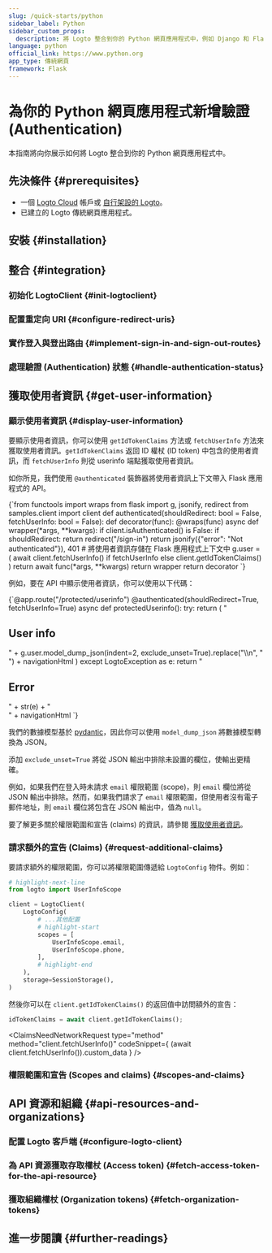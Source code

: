```yaml
---
slug: /quick-starts/python
sidebar_label: Python
sidebar_custom_props:
  description: 將 Logto 整合到你的 Python 網頁應用程式中，例如 Django 和 Flask。
language: python
official_link: https://www.python.org
app_type: 傳統網頁
framework: Flask
---
```





# 為你的 Python 網頁應用程式新增驗證 (Authentication)

本指南將向你展示如何將 Logto 整合到你的 Python 網頁應用程式中。

<PythonGuideTip />

## 先決條件 \{#prerequisites}

- 一個 [Logto Cloud](https://cloud.logto.io) 帳戶或 [自行架設的 Logto](/introduction/set-up-logto-oss)。
- 已建立的 Logto 傳統網頁應用程式。

## 安裝 \{#installation}

<Installation />

## 整合 \{#integration}

### 初始化 LogtoClient \{#init-logtoclient}

<InitLogtoClient />

### 配置重定向 URI \{#configure-redirect-uris}

<SignInFlowSummary />

<AssumingUrl />

<WebConfigureRedirectUris />

### 實作登入與登出路由 \{#implement-sign-in-and-sign-out-routes}

<ImplementSignInAndSignOutRoutes />

### 處理驗證 (Authentication) 狀態 \{#handle-authentication-status}

<HandleAuthenticationStatus />

<Checkpoint />

## 獲取使用者資訊 \{#get-user-information}

### 顯示使用者資訊 \{#display-user-information}

要顯示使用者資訊，你可以使用 `getIdTokenClaims` 方法或 `fetchUserInfo` 方法來獲取使用者資訊。`getIdTokenClaims` 返回 ID 權杖 (ID token) 中包含的使用者資訊，而 `fetchUserInfo` 則從 userinfo 端點獲取使用者資訊。

如你所見，我們使用 `@authenticated` 裝飾器將使用者資訊上下文帶入 Flask 應用程式的 API。

<CodeBlock title="authenticated.py" language="python">
  {`from functools import wraps
from flask import g, jsonify, redirect
from samples.client import client
def authenticated(shouldRedirect: bool = False, fetchUserInfo: bool = False):
    def decorator(func):
        @wraps(func)
        async def wrapper(*args, **kwargs):
            if client.isAuthenticated() is False:
                if shouldRedirect:
                    return redirect("/sign-in")
                return jsonify({"error": "Not authenticated"}), 401
            # 將使用者資訊存儲在 Flask 應用程式上下文中
            g.user = (
                await client.fetchUserInfo()
                if fetchUserInfo
                else client.getIdTokenClaims()
            )
            return await func(*args, **kwargs)
        return wrapper
    return decorator
`}
</CodeBlock>

例如，要在 API 中顯示使用者資訊，你可以使用以下代碼：

<CodeBlock title="flask.py" language="python">
  {`@app.route("/protected/userinfo")
@authenticated(shouldRedirect=True, fetchUserInfo=True)
async def protectedUserinfo():
    try:
        return (
            "<h2>User info</h2>"
            + g.user.model_dump_json(indent=2, exclude_unset=True).replace("\\n", "<br>")
            + navigationHtml
        )
    except LogtoException as e:
        return "<h2>Error</h2>" + str(e) + "<br>" + navigationHtml
`}
</CodeBlock>

我們的數據模型基於 [pydantic](https://docs.pydantic.dev/)，因此你可以使用 `model_dump_json` 將數據模型轉換為 JSON。

添加 `exclude_unset=True` 將從 JSON 輸出中排除未設置的欄位，使輸出更精確。

例如，如果我們在登入時未請求 `email` 權限範圍 (scope)，則 `email` 欄位將從 JSON 輸出中排除。然而，如果我們請求了 `email` 權限範圍，但使用者沒有電子郵件地址，則 `email` 欄位將包含在 JSON 輸出中，值為 `null`。

要了解更多關於權限範圍和宣告 (claims) 的資訊，請參閱 [獲取使用者資訊](#get-user-information)。

### 請求額外的宣告 (Claims) \{#request-additional-claims}

<FindUserInfoMissing method="client.getIdTokenClaims()" />

<ScopesAndClaimsIntroduction />

要請求額外的權限範圍，你可以將權限範圍傳遞給 `LogtoConfig` 物件。例如：

```python title="client.py"
# highlight-next-line
from logto import UserInfoScope

client = LogtoClient(
    LogtoConfig(
        # ...其他配置
        # highlight-start
        scopes = [
            UserInfoScope.email,
            UserInfoScope.phone,
        ],
        # highlight-end
    ),
    storage=SessionStorage(),
)
```

然後你可以在 `client.getIdTokenClaims()` 的返回值中訪問額外的宣告：

```python
idTokenClaims = await client.getIdTokenClaims();
```

<ClaimsNeedNetworkRequest
  type="method"
  method="client.fetchUserInfo()"
  codeSnippet={
    <CodeBlock language="python" title="flask.py">
      (await client.fetchUserInfo()).custom_data
    </CodeBlock>
  }
/>

### 權限範圍和宣告 (Scopes and claims) \{#scopes-and-claims}

<ScopesAndClaims />

## API 資源和組織 \{#api-resources-and-organizations}

<ApiResourcesDescription />

### 配置 Logto 客戶端 \{#configure-logto-client}

<ConfigApiResources />

### 為 API 資源獲取存取權杖 (Access token) \{#fetch-access-token-for-the-api-resource}

<FetchAccessTokenForApiResources />

### 獲取組織權杖 (Organization tokens) \{#fetch-organization-tokens}

<FetchOrganizationTokenForUser />

## 進一步閱讀 \{#further-readings}

<FurtherReadings />
